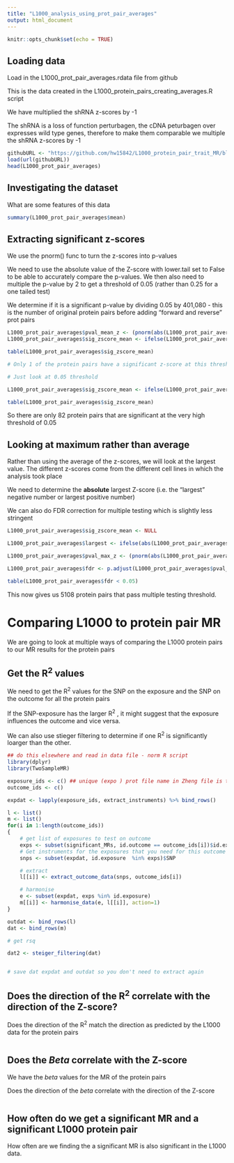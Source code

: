 ```yaml
---
title: "L1000_analysis_using_prot_pair_averages"
output: html_document
---
```


```r
knitr::opts_chunk$set(echo = TRUE)
```

## Loading data

Load in the L1000_prot_pair_averages.rdata file from github

This is the data created in the L1000_protein_pairs_creating_averages.R script 

We have multiplied the shRNA z-scores by -1

The shRNA is a loss of function perturbagen, the cDNA peturbagen over expresses wild type genes, therefore to make them comparable we multiple the shRNA z-scores by -1

```r

githubURL <- "https://github.com/hw15842/L1000_protein_pair_trait_MR/blob/master/Data/L1000_prot_pair_averages.rdata?raw=true"
load(url(githubURL))
head(L1000_prot_pair_averages)

```

## Investigating the dataset

What are some features of this data

```r
summary(L1000_prot_pair_averages$mean)
```

## Extracting significant z-scores 

We use the pnorm() func to turn the z-scores into p-values

We need to use the absolute value of the Z-score with lower.tail set to False to be able to accurately compare the p-values. 
We then also need to multiple the p-value by 2 to get a threshold of 0.05 (rather than 0.25 for a one tailed test)

We determine if it is a significant p-value by dividing 0.05 by 401,080 - this is the number of original protein pairs before adding "forward and reverse" prot pairs 

```r

L1000_prot_pair_averages$pval_mean_z <- (pnorm(abs(L1000_prot_pair_averages$mean), lower.tail=F))*2
L1000_prot_pair_averages$sig_zscore_mean <- ifelse(L1000_prot_pair_averages$pval_mean_z < (0.05/401080), "Yes", "No")

table(L1000_prot_pair_averages$sig_zscore_mean)

# Only 1 of the protein pairs have a significant z-score at this threshold

# Just look at 0.05 threshold

L1000_prot_pair_averages$sig_zscore_mean <- ifelse(L1000_prot_pair_averages$pval_mean_z < 0.05, "Yes", "No")

table(L1000_prot_pair_averages$sig_zscore_mean)

```

So there are only 82 protein pairs that are significant at the very high threshold of 0.05


## Looking at maximum rather than average

Rather than using the average of the z-scores, we will look at the largest value. The different z-scores come from the different cell lines in which the analysis took place

We need to determine the **absolute** largest Z-score (i.e. the "largest" negative number or largest positive number)

We can also do FDR correction for multiple testing which is slightly less stringent 


```r
L1000_prot_pair_averages$sig_zscore_mean <- NULL

L1000_prot_pair_averages$largest <- ifelse(abs(L1000_prot_pair_averages$min) > abs(L1000_prot_pair_averages$max), L1000_prot_pair_averages$min, L1000_prot_pair_averages$max)

L1000_prot_pair_averages$pval_max_z <- (pnorm(abs(L1000_prot_pair_averages$largest), lower.tail=F))*2

L1000_prot_pair_averages$fdr <- p.adjust(L1000_prot_pair_averages$pval_max_z, "fdr")

table(L1000_prot_pair_averages$fdr < 0.05)

```

This now gives us 5108 protein pairs that pass multiple testing threshold. 


# Comparing L1000 to protein pair MR 

We are going to look at multiple ways of comparing the L1000 protein pairs to our MR results for the protein pairs 


## Get the R^2^ values

We need to get the R^2^ values for the SNP on the exposure and the SNP on the outcome for all the protein pairs 

If the SNP-exposure has the larger R^2^ , it might suggest that the exposure influences the outcome and vice versa. 

We can also use stieger filtering to determine if one R^2^ is significantly loarger than the other.



```r

## do this elsewhere and read in data file - norm R script 
library(dplyr)
library(TwoSampleMR)

exposure_ids <- c() ## unique (expo ) prot file name in Zheng file is the MRbase ids 
outcome_ids <- c()

expdat <- lapply(exposure_ids, extract_instruments) %>% bind_rows()

l <- list()
m <- list()
for(i in 1:length(outcome_ids))
{
	# get list of exposures to test on outcome
	exps <- subset(significant_MRs, id.outcome == outcome_ids[i])$id.exposure %>% unique()
	# Get instruments for the exposures that you need for this outcome
	snps <- subset(expdat, id.exposure  %in% exps)$SNP

	# extract
	l[[i]] <- extract_outcome_data(snps, outcome_ids[i])

	# harmonise
	e <- subset(expdat, exps %in% id.exposure)
	m[[i]] <- harmonise_data(e, l[[i]], action=1)
}

outdat <- bind_rows(l)
dat <- bind_rows(m)

# get rsq

dat2 <- steiger_filtering(dat)


# save dat expdat and outdat so you don't need to extract again


```

## Does the direction of the R^2^ correlate with the direction of the Z-score? 

Does the direction of the R^2^ match the direction as predicted by the L1000 data for the protein pairs 

```r

```

## Does the *Beta* correlate with the Z-score 

We have the *beta* values for the MR of the protein pairs

Does the direction of the *beta* correlate with the direction of the Z-score 

```r

```



## How often do we get a significant MR and a significant L1000 protein pair 

How often are we finding the a significant MR is also significant in the L1000 data. 

```r

```













